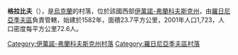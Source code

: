 {{coord|48|54|17|N|23|59|56|E|scale:30000|display=title}}

'''格拉比夫'''（{{lang-uk|Грабів}}），是[[烏克蘭|烏克蘭]]的村落，位於該國西部[[伊萬諾-弗蘭科夫斯克州|伊萬諾-弗蘭科夫斯克州]]，由[[羅日尼亞季夫區|羅日尼亞季夫區]]負責管轄，始建於1582年，面積23.7平方公里，2001年人口1,723，人口密度每平方公里72.6人。

{{DEFAULTSORT:Грабів}}
[[Category:伊萬諾-弗蘭科夫斯克州村落|Category:伊萬諾-弗蘭科夫斯克州村落]]
[[Category:羅日尼亞季夫區村落|Category:羅日尼亞季夫區村落]]


{{IvanoFrankivsk-geo-stub}}